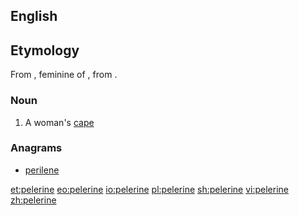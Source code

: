 ==English==

== Etymology ==
From {{etyl|fr|en}} {{term|pèlerine|||lang=non}}, feminine of {{term|pèlerin||pilgrim|lang=non}}, from {{etyl|LL.|en}} {{term|pelegrīnus|||lang=la}}.

===Noun===
{{en-noun|pelerines}}

# A woman's [[cape]]

===Anagrams===
* [[perilene#English|perilene]]

[[et:pelerine]]
[[eo:pelerine]]
[[io:pelerine]]
[[pl:pelerine]]
[[sh:pelerine]]
[[vi:pelerine]]
[[zh:pelerine]]
